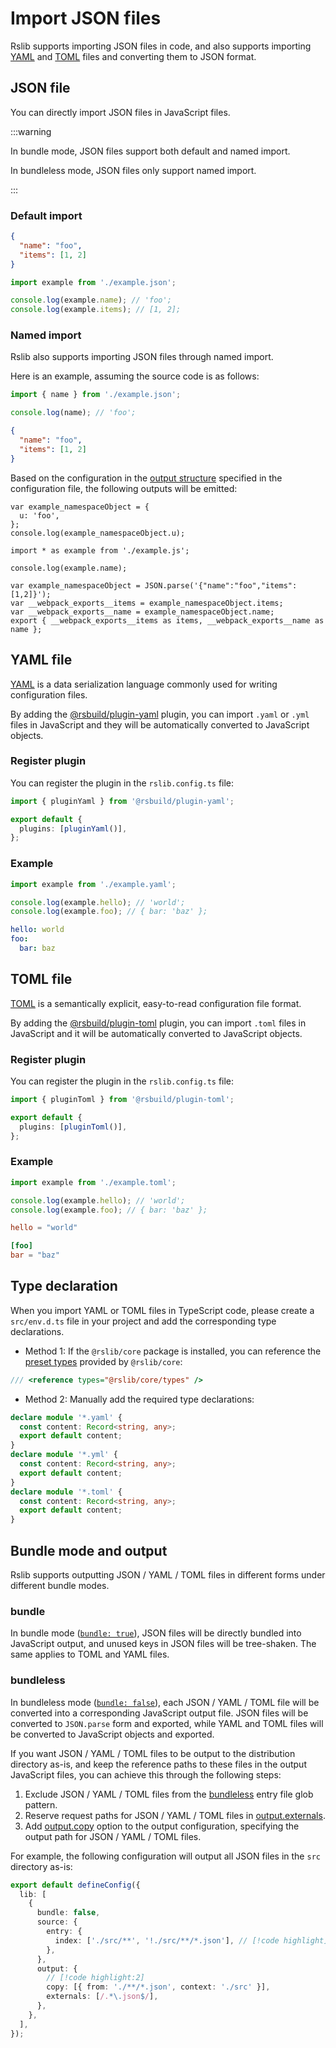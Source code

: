 # Import JSON files

Rslib supports importing JSON files in code, and also supports importing [YAML](https://yaml.org/) and [TOML](https://toml.io/en/) files and converting them to JSON format.

## JSON file

You can directly import JSON files in JavaScript files.

:::warning

In bundle mode, JSON files support both default and named import.

In bundleless mode, JSON files only support named import.

:::

### Default import

```json title="example.json"
{
  "name": "foo",
  "items": [1, 2]
}
```

```js title="index.js"
import example from './example.json';

console.log(example.name); // 'foo';
console.log(example.items); // [1, 2];
```

### Named import

Rslib also supports importing JSON files through named import.

Here is an example, assuming the source code is as follows:


<Tabs>
  <Tab label="src/index.ts">

```js
import { name } from './example.json';

console.log(name); // 'foo';
```

  </Tab>
  <Tab label="src/example.json">

```json
{
  "name": "foo",
  "items": [1, 2]
}
```

  </Tab>
</Tabs>

Based on the configuration in the [output structure](/guide/basic/output-structure) specified in the configuration file, the following outputs will be emitted:

<Tabs>
<Tab label="bundle">
<Tabs>
  <Tab label="dist/index.js">

```tsx
var example_namespaceObject = {
  u: 'foo',
};
console.log(example_namespaceObject.u);
```

  </Tab>
</Tabs>
</Tab>

<Tab label="bundleless">

<Tabs>
  <Tab label="dist/index.js">

```tsx
import * as example from './example.js';

console.log(example.name);
```

  </Tab>
  <Tab label="dist/example.js">

```tsx
var example_namespaceObject = JSON.parse('{"name":"foo","items":[1,2]}');
var __webpack_exports__items = example_namespaceObject.items;
var __webpack_exports__name = example_namespaceObject.name;
export { __webpack_exports__items as items, __webpack_exports__name as name };
```

  </Tab>
</Tabs>
</Tab>

</Tabs>

## YAML file

[YAML](https://yaml.org/) is a data serialization language commonly used for writing configuration files.

By adding the [@rsbuild/plugin-yaml](https://github.com/rspack-contrib/rsbuild-plugin-yaml) plugin, you can import `.yaml` or `.yml` files in JavaScript and they will be automatically converted to JavaScript objects.


<PackageManagerTabs command="add @rsbuild/plugin-yaml -D" />

### Register plugin

You can register the plugin in the `rslib.config.ts` file:

```ts title="rslib.config.ts"
import { pluginYaml } from '@rsbuild/plugin-yaml';

export default {
  plugins: [pluginYaml()],
};
```

### Example

<Tabs>
  <Tab label="src/index.ts">

```ts
import example from './example.yaml';

console.log(example.hello); // 'world';
console.log(example.foo); // { bar: 'baz' };
```

  </Tab>
  <Tab label="src/example.yaml">

```yaml
hello: world
foo:
  bar: baz
```

  </Tab>
</Tabs>

## TOML file

[TOML](https://toml.io/) is a semantically explicit, easy-to-read configuration file format.

By adding the [@rsbuild/plugin-toml](https://github.com/rspack-contrib/rsbuild-plugin-toml) plugin, you can import `.toml` files in JavaScript and it will be automatically converted to JavaScript objects.

<PackageManagerTabs command="add @rsbuild/plugin-toml -D" />

### Register plugin

You can register the plugin in the `rslib.config.ts` file:

```ts title="rslib.config.ts"
import { pluginToml } from '@rsbuild/plugin-toml';

export default {
  plugins: [pluginToml()],
};
```

### Example

<Tabs>
  <Tab label="src/index.ts">

```ts
import example from './example.toml';

console.log(example.hello); // 'world';
console.log(example.foo); // { bar: 'baz' };
```

  </Tab>
  <Tab label="src/example.toml">

```toml
hello = "world"

[foo]
bar = "baz"
```

  </Tab>
</Tabs>

## Type declaration

When you import YAML or TOML files in TypeScript code, please create a `src/env.d.ts` file in your project and add the corresponding type declarations.

- Method 1: If the `@rslib/core` package is installed, you can reference the [preset types](/guide/basic/typescript#preset-types) provided by `@rslib/core`:

```ts title="src/env.d.ts"
/// <reference types="@rslib/core/types" />
```

- Method 2: Manually add the required type declarations:

```ts title="src/env.d.ts"
declare module '*.yaml' {
  const content: Record<string, any>;
  export default content;
}
declare module '*.yml' {
  const content: Record<string, any>;
  export default content;
}
declare module '*.toml' {
  const content: Record<string, any>;
  export default content;
}
```

## Bundle mode and output

Rslib supports outputting JSON / YAML / TOML files in different forms under different bundle modes.

### bundle

In bundle mode ([`bundle: true`](/config/lib/bundle)), JSON files will be directly bundled into JavaScript output, and unused keys in JSON files will be tree-shaken. The same applies to TOML and YAML files.

### bundleless

In bundleless mode ([`bundle: false`](/config/lib/bundle)), each JSON / YAML / TOML file will be converted into a corresponding JavaScript output file. JSON files will be converted to `JSON.parse` form and exported, while YAML and TOML files will be converted to JavaScript objects and exported.

If you want JSON / YAML / TOML files to be output to the distribution directory as-is, and keep the reference paths to these files in the output JavaScript files, you can achieve this through the following steps:

1. Exclude JSON / YAML / TOML files from the [bundleless](/config/rsbuild/source#sourceentry) entry file glob pattern.
2. Reserve request paths for JSON / YAML / TOML files in [output.externals](/config/rsbuild/output#outputexternals).
3. Add [output.copy](/config/rsbuild/output#outputcopy) option to the output configuration, specifying the output path for JSON / YAML / TOML files.

For example, the following configuration will output all JSON files in the `src` directory as-is:

```ts title="rslib.config.ts"
export default defineConfig({
  lib: [
    {
      bundle: false,
      source: {
        entry: {
          index: ['./src/**', '!./src/**/*.json'], // [!code highlight]
        },
      },
      output: {
        // [!code highlight:2]
        copy: [{ from: './**/*.json', context: './src' }],
        externals: [/.*\.json$/],
      },
    },
  ],
});
```
